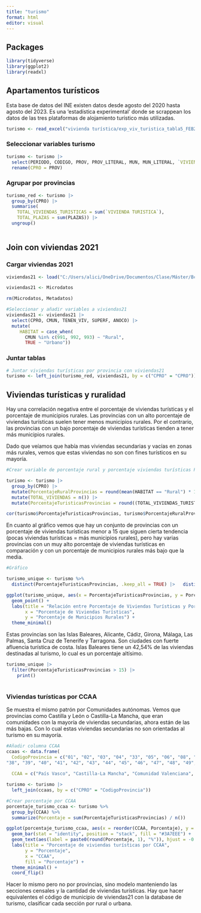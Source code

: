 ```yaml
---
title: "turismo"
format: html
editor: visual
---
```


## Packages

```r

library(tidyverse)
library(ggplot2)
library(readxl)

```

## Apartamentos turísticos

Esta base de datos del INE existen datos desde agosto del 2020 hasta agosto del 2023. Es una 'estadística experimental' donde se scrappean los datos de las tres plataformas de alojamiento turístico más utilizadas.

```r
turismo <- read_excel("vivienda turística/exp_viv_turistica_tabla5_FEB2021.xlsx", sheet = 3, na = "Dato protegido por secreto estadístico.")

```

### Seleccionar variables turismo

```r
turismo <- turismo |> 
  select(PERIODO, CODIGO, PROV, PROV_LITERAL, MUN, MUN_LITERAL, `VIVIENDA TURISTICA`, PLAZAS, `PORCENTAJE VIVIENDA TURISTICA`) |> 
  rename(CPRO = PROV)
```

### Agrupar por provincias

```r

turismo_red <- turismo |> 
  group_by(CPRO) |> 
  summarise(
    TOTAL_VIVIENDAS_TURISTICAS = sum(`VIVIENDA TURISTICA`),
    TOTAL_PLAZAS = sum(PLAZAS)) |> 
  ungroup()
  
```

## Join con viviendas 2021

### Cargar viviendas 2021

```r

viviendas21 <- load("C:/Users/alici/OneDrive/Documentos/Clase/Máster/Bcol/Microdatos2021/Viviendas/R/CensoViviendas_2021.RData")

viviendas21 <- Microdatos

rm(Microdatos, Metadatos)

#Seleccionar y añadir variables a viviendas21
viviendas21 <- viviendas21 |> 
  select(CPRO, CMUN, TENEN_VIV, SUPERF, ANOCO) |> 
  mutate(
     HABITAT = case_when(
       CMUN %in% c(991, 992, 993) ~ "Rural",
       TRUE ~ "Urbano"))

```

### Juntar tablas

```r
# Juntar viviendas turísticas por provincia con viviendas21
turismo <- left_join(turismo_red, viviendas21, by = c("CPRO" = "CPRO"))

```

## Viviendas turísticas y ruralidad

Hay una correlación negativa entre el porcentaje de viviendas turísticas y el porcentaje de municipios rurales. Las provincias con un alto porcentaje de viviendas turísticas suelen tener menos municipios rurales. Por el contrario, las provincias con un bajo porcentaje de viviendas turísticas tienden a tener más municipios rurales.

Dado que veíamos que había mas viviendas secundarias y vacías en zonas más rurales, vemos que estas viviendas no son con fines turísticos en su mayoría.

```r
#Crear variable de porcentaje rural y porcentaje viviendas turísticas POR PROVINCIAS

turismo <- turismo |> 
  group_by(CPRO) |> 
  mutate(PorcentajeRuralProvincias = round(mean(HABITAT == "Rural") * 100, 2)) |> 
  mutate(TOTAL_VIVIENDAS = n()) |> 
  mutate(PorcentajeTuristicasProvincias = round((TOTAL_VIVIENDAS_TURISTICAS/TOTAL_VIVIENDAS)*100, 2))

cor(turismo$PorcentajeTuristicasProvincias, turismo$PorcentajeRuralProvincias, method = "pearson")

```

En cuanto al gráfico vemos que hay un conjunto de provincias con un porcentaje de viviendas turísticas menor a 15 que siguen cierta tendencia (pocas viviendas turísticas = más municipios rurales), pero hay varias provincias con un muy alto porcentaje de viviendas turísticas en comparación y con un porcentaje de municipios rurales más bajo que la media.

```r
#Gráfico

turismo_unique <- turismo %>%
  distinct(PorcentajeTuristicasProvincias, .keep_all = TRUE) |>   distinct(PorcentajeRuralProvincias, .keep_all = TRUE)

ggplot(turismo_unique, aes(x = PorcentajeTuristicasProvincias, y = PorcentajeRuralProvincias)) +
  geom_point() +  
  labs(title = "Relación entre Porcentaje de Viviendas Turísticas y Porcentaje de Municipios Rurales por Provincia", 
       x = "Porcentaje de Viviendas Turísticas",
       y = "Porcentaje de Municipios Rurales") +  
  theme_minimal() 
```

Estas provincias son las Islas Baleares, Alicante, Cádiz, Girona, Málaga, Las Palmas, Santa Cruz de Tenerife y Tarragona. Son ciudades con fuerte afluencia turística de costa. Islas Baleares tiene un 42,54% de las viviendas destinadas al turismo, lo cual es un porcentaje altísimo.

```r
turismo_unique |> 
  filter(PorcentajeTuristicasProvincias > 15) |> 
    print()
  
```

### Viviendas turísticas por CCAA

Se muestra el mismo patrón por Comunidades autónomas. Vemos que provincias como Castilla y León o Castilla-La Mancha, que eran comunidades con la mayoría de viviendas secundarias, ahora están de las más bajas. Con lo cual estas viviendas secundarias no son orientadas al turismo en su mayoría.

```r

#Añadir columna CCAA
ccaas <- data.frame(
  CodigoProvincia = c("01", "02", "03", "04", "33", "05", "06", "08", "09", "10", "11", "39", "12", "13", "14", "16", "17", "18", "19", "20", "21", "22", "23", "07", "24", "15", "35", "25", "26", "27", "28", "29", "30", "31", "32", "34", "36", "37",
"38", "39", "40", "41", "42", "43", "44", "45", "46", "47", "48", "49", "50", "51", "52"),
  
  CCAA = c("País Vasco", "Castilla-La Mancha", "Comunidad Valenciana", "Andalucía", "Asturias", "Castilla y León", "Extremadura", "Cataluña", "Castilla y León", "Extremadura", "Andalucía", "Cantabria", "Comunidad Valenciana", "Castilla-La Mancha", "Andalucía", "Castilla-La Mancha", "Cataluña", "Andalucía", "Castilla-La Mancha", "País Vasco", "Andalucía", "Aragón", "Andalucía", "Islas Baleares", "Castilla y León", "Galicia", "Canarias", "Cataluña", "La Rioja", "Galicia", "Comunidad de Madrid", "Andalucía", "Comunidad de Murcia", "Comunidad Foral de Navarra", "Galicia", "Castilla y León", "Galicia", "Castilla y León", "Canarias", "Cantabria", "Castilla y León", "Andalucía", "Castilla y León", "Cataluña", "Aragón", "Castilla-La Mancha", "Comunidad Valenciana", "Castilla y León", "País Vasco", "Castilla y León", "Aragón", "Ceuta", "Melilla"))

turismo <- turismo |> 
  left_join(ccaas, by = c("CPRO" = "CodigoProvincia")) 

#Crear porcentaje por CCAA
porcentaje_turismo_ccaa <- turismo %>%
  group_by(CCAA) %>%
  summarize(Porcentaje = sum(PorcentajeTuristicasProvincias) / n()) 

ggplot(porcentaje_turismo_ccaa, aes(x = reorder(CCAA, Porcentaje), y = Porcentaje, fill = Porcentaje)) +
  geom_bar(stat = "identity", position = "stack", fill = "#3A7EEE") +
  geom_text(aes(label = paste0(round(Porcentaje, 1), "%")), hjust = -0.2, size = 3) +  # Redondear a 1 decimal
  labs(title = "Porcentaje de viviendas turísticas por CCAA",
       y = "Porcentaje",
       x = "CCAA",
       fill = "Porcentaje") +
  theme_minimal() +
  coord_flip()

```

Hacer lo mismo pero no por provincias, sino modelo manteniendo las secciones censales y la cantidad de viviendas turísticas. Hay que hacer equivalentes el código de municipio de viviendas21 con la database de turismo, clasificar cada sección por rural o urbana.
